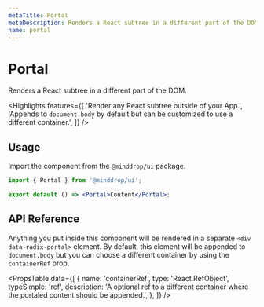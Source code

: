 ```yaml
---
metaTitle: Portal
metaDescription: Renders a React subtree in a different part of the DOM.
name: portal
---
```


# Portal

<Description>
  Renders a React subtree in a different part of the DOM.
</Description>

<Highlights
  features={[
    'Render any React subtree outside of your App.',
    'Appends to `document.body` by default but can be customized to use a different container.',
  ]}
/>

## Usage

Import the component from the `@minddrop/ui` package.

```jsx
import { Portal } from '@minddrop/ui';

export default () => <Portal>Content</Portal>;
```

## API Reference

Anything you put inside this component will be rendered in a separate `<div data-radix-portal>` element. By default, this element will be appended to `document.body` but you can choose a different container by using the `containerRef` prop.

<PropsTable
  data={[
    {
      name: 'containerRef',
      type: 'React.RefObject<HTMLElement>',
      typeSimple: 'ref',
      description:
        'A optional ref to a different container where the portaled content should be appended.',
    },
  ]}
/>

